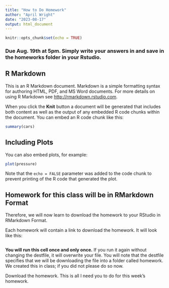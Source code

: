 ```yaml
---
title: "How to Do Homework"
author: "April Wright"
date: "2023-08-17"
output: html_document
---
```


```r
knitr::opts_chunk$set(echo = TRUE)
```

### Due Aug. 19th at 5pm. Simply write your answers in and save in the homeworks folder in your Rstudio.


## R Markdown

This is an R Markdown document. Markdown is a simple formatting syntax for authoring HTML, PDF, and MS Word documents. For more details on using R Markdown see <http://rmarkdown.rstudio.com>.

When you click the **Knit** button a document will be generated that includes both content as well as the output of any embedded R code chunks within the document. You can embed an R code chunk like this:

```r
summary(cars)
```

## Including Plots

You can also embed plots, for example:

```r
plot(pressure)
```

Note that the `echo = FALSE` parameter was added to the code chunk to prevent printing of the R code that generated the plot.

## Homework for this class will be in RMarkdown Format

Therefore, we will now learn to download the homework to your RStudio in RMarkdown Format. 

Each homework will contain a link to download the homework. It will look like this: 

```r


```

**You will run this cell once and only once.** If you run it again without changing the destfile, it will overwrite your file. You will note that the destfile specifies that we will be downloading the file into a folder called homework. We created this in class; if you did not please do so now.

Download the homework. This is all I need you to do for this week's homework. 

